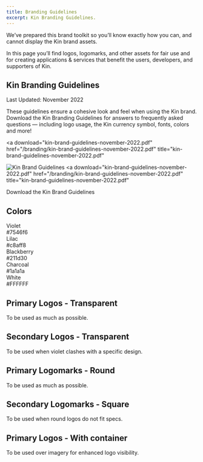 ```yaml
---
title: Branding Guidelines
excerpt: Kin Branding Guidelines.
---
```


We’ve prepared this brand toolkit so you’ll know exactly how you can, and cannot display the Kin brand assets.

In this page you’ll find logos, logomarks, and other assets for fair use and for creating applications & services that benefit the users, developers, and supporters of Kin.

## Kin Branding Guidelines

Last Updated: November 2022

These guidelines ensure a cohesive look and feel when using the Kin brand. Download the Kin Branding Guidelines for answers to frequently asked questions — including logo usage, the Kin currency symbol, fonts, colors and more!

<a
  download="kin-brand-guidelines-november-2022.pdf"
  href="/branding/kin-brand-guidelines-november-2022.pdf"
  title="kin-brand-guidelines-november-2022.pdf"
>
  ![Kin Brand Guidelines](/branding/kin-brand-guidelines-november-2022.png)
</a>
<a
  download="kin-brand-guidelines-november-2022.pdf"
  href="/branding/kin-brand-guidelines-november-2022.pdf"
  title="kin-brand-guidelines-november-2022.pdf"
>
  Download the Kin Brand Guidelines
</a>

## Colors

<div className="flex flex-col justify-between space-y-2 font-bold sm:flex-row sm:space-y-0 sm:space-x-2 md:text-lg lg:text-xl ">
  <div className="flex-grow rounded-md bg-[#7546f6] p-4 text-center text-[#c8aff8]">
    <div>Violet</div>
    <div>#7546f6</div>
  </div>
  <div className="flex-grow rounded-md bg-[#c8aff8] p-4 text-center text-[#7546f6]">
    <div>Lilac</div>
    <div>#c8aff8</div>
  </div>
  <div className="flex-grow rounded-md bg-[#211d30] p-4 text-center text-[#c8aff8]">
    <div>Blackberry</div>
    <div>#211d30</div>
  </div>
  <div className="flex-grow rounded-md bg-[#1a1a1a] p-4 text-center text-[#FFFFFF]">
    <div>Charcoal</div>
    <div>#1a1a1a</div>
  </div>
  <div className="flex-grow rounded-md bg-[#FFFFFF] p-4 text-center text-[#1a1a1a]">
    <div>White</div>
    <div>#FFFFFF</div>
  </div>
</div>


## Primary Logos - Transparent

To be used as much as possible.

<div className="not-prose flex flex-col space-y-8">
	<BrandImage name="Kin Logo Violet" width={250} />
	<BrandImage name="Kin Logo White" width={250} />
</div>

## Secondary  Logos - Transparent

To be used when violet clashes with a specific design.

<div className="not-prose flex flex-col space-y-8">
	<BrandImage name="Kin Logo Charcoal" width={250} />
	<BrandImage name="Kin Logo Grayscale" width={250} />
</div>

## Primary Logomarks - Round

To be used as much as possible.

<div className="not-prose flex flex-col space-y-8">
	<BrandImage name="Kin Circle Violet" width={100} />
	<BrandImage name="Kin Circle White" width={100} />
</div>


## Secondary Logomarks - Square

To be used when round logos do not fit specs.

<div className="not-prose flex flex-col space-y-8">
	<BrandImage name="Kin Square Violet" width={100} />
	<BrandImage name="Kin Square White" width={100} />
</div>

## Primary Logos - With container

To be used over imagery for enhanced logo visibility.


<div className="not-prose flex flex-col space-y-8">
	<BrandImage name="Kin Container Violet" width={226} />
	<BrandImage name="Kin Container White" width={226} />
</div>

